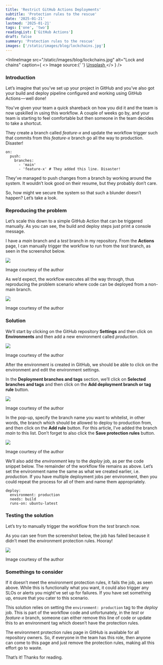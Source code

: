 ```yaml
---
title: 'Restrict GitHub Actions Deployments'
subtitle: 'Protection rules to the rescue'
date: '2025-01-21'
lastmod: '2025-01-21'
tags: ['one', 'two']
readingList: ['GitHub Actions']
draft: false
summary: 'Protection rules to the rescue'
images: ['/static/images/blog/lockchains.jpg']
---
```


<InlineImage
  src="/static/images/blog/lockchains.jpg"
  alt="Lock and chains"
  caption={
    <>
      Image source:{' '}
      <a href="https://unsplash.com/photos/macro-shot-of-stainless-steel-padlock-pZld9PiPDno">
        Unsplash
      </a>
    </>
  }
/>

### Introduction

Let’s imagine that you’ve set up your project in GitHub and you’ve also got your build and deploy pipeline configured and working using GitHub Actions — well done!

You’ve given your team a quick shareback on how you did it and the team is now upskilled in using this workflow. A couple of weeks go by, and your team is starting to feel comfortable but then someone in the team decides to take a shortcut.

They create a branch called _feature-x_ and update the workflow trigger such that commits from this _feature-x_ branch go all the way to production. Disaster!

```
on:
  push:
    branches:
      - 'main'
      - 'feature-x' # They added this line. Disaster!
```

They’ve managed to push changes from a branch by working around the system. It wouldn’t look good on their resume, but they probably don’t care.

So, how might we secure the system so that such a blunder doesn’t happen? Let’s take a look.

### Reproducing the problem

Let’s scale this down to a simple GitHub Action that can be triggered manually. As you can see, the build and deploy steps just print a console message.

I have a _main_ branch and a _test_ branch in my repository. From the **Actions** page, I can manually trigger the workflow to run from the _test_ branch, as seen in the screenshot below.

![](/static/images/blog/contents/1_-yQpVSdXwpy6vukEAFg62g.png)

Image courtesy of the author

As we’d expect, the workflow executes all the way through, thus reproducing the problem scenario where code can be deployed from a non-main branch.

![](/static/images/blog/contents/1_iPd8jKL-8yj388kETKKzAg.png)

Image courtesy of the author

### Solution

We’ll start by clicking on the GitHub repository **Settings** and then click on **Environments** and then add a new environment called _production_.

![](/static/images/blog/contents/1_XZJI7Wv6iPGuDrmiWWYZtg.png)

Image courtesy of the author

After the environment is created in GitHub, we should be able to click on the environment and edit the environment settings.

In the **Deployment branches and tags** section, we’ll click on **Selected branches and tags** and then click on the **Add deployment branch or tag rule** button.

![](/static/images/blog/contents/1_PA2FdXOWdjutxNHLumX0-w.png)

Image courtesy of the author

In the pop-up, specify the branch name you want to whitelist, in other words, the branch which should be allowed to deploy to production from, and then click on the **Add rule** button. For this article, I’ve added the branch _main_ to this list. Don’t forget to also click the **Save protection rules** button.

![](/static/images/blog/contents/1_MLFHxNJ4v1rjm5u0Oz1cOA.png)

Image courtesy of the author

We’ll also add the _environment_ key to the _deploy_ job, as per the code snippet below. The remainder of the workflow file remains as above. Let’s set the environment name the same as what we created earlier, i.e. _production_. If you have multiple deployment jobs per environment, then you could repeat the process for all of them and name them appropriately.

```
deploy:
  environment: production
  needs: build
  runs-on: ubuntu-latest
```

### Testing the solution

Let’s try to manually trigger the workflow from the _test_ branch now.

As you can see from the screenshot below, the job has failed because it didn’t meet the environment protection rules. Hooray!

![](/static/images/blog/contents/1_7SyHSAMXNDCl83B2_sNHgQ.png)

Image courtesy of the author

### Somethings to consider

If it doesn’t meet the environment protection rules, it fails the job, as seen above. While this is functionally what you want, it could also trigger any SLOs or alerts you might’ve set up for failures. If you have set something up, ensure that you cater to this scenario.

This solution relies on setting the `environment: production` tag to the _deploy_ job. This is part of the workflow code and unfortunately, in the _test_ or _feature-x_ branch, someone can either remove this line of code or update this to an environment tag which doesn’t have the protection rules.

The environment protection rules page in GitHub is available for all repository owners. So, if everyone in the team has this role, then anyone can come to this page and just remove the protection rules, making all this effort go to waste.

That’s it! Thanks for reading.
